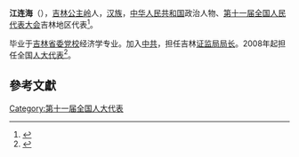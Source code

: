 '''江连海'''（{{bd|1952年||}}），[[吉林|吉林]][[公主岭|公主岭]]人，[[汉族|汉族]]，[[中华人民共和国|中华人民共和国]]政治人物、[[第十一届全国人民代表大会|第十一届全国人民代表大会]]吉林地区代表<ref>{{cite web|author=新华网|title=第十一届全国人大代表|url=http://news.xinhuanet.com/ziliao/2008-03/03/content_7708230.htm?node=36628|publisher=新华网|accessdate=2014-01-07|archive-date=2014-01-10|archive-url=https://web.archive.org/web/20140110211415/http://news.xinhuanet.com/ziliao/2008-03/03/content_7708230.htm?node=36628|dead-url=no}}</ref>。

毕业于[[吉林省委党校|吉林省委党校]]经济学专业。加入[[中共|中共]]，担任吉林[[证监局|证监局]][[局长|局长]]。2008年起担任全国[[人大代表|人大代表]]<ref>{{cite news|title=全国人大代表信息-江连海|url= http://210.82.31.1:8084/delegate/viewDelegate.action?dbid=110481|accessdate=2013-04-05|newspaper=全国人大网|archive-url=https://web.archive.org/web/20140306060035/http://www.npc.gov.cn/delegate/viewDelegate.action?dbid=110481|archive-date=2014-03-06|dead-url=yes}}</ref>。

==參考文獻==
{{reflist}}
[[Category:第十一届全国人大代表|Category:第十一届全国人大代表]]
